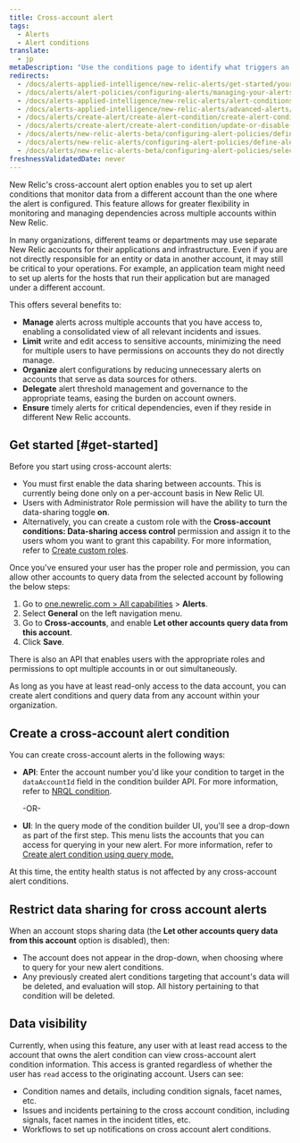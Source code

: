 ```yaml
---
title: Cross-account alert
tags:
  - Alerts
  - Alert conditions
translate:
  - jp
metaDescription: "Use the conditions page to identify what triggers an alert policy's notification, starting with the product and type of metric or service."
redirects:
  - /docs/alerts-applied-intelligence/new-relic-alerts/get-started/your-first-nrql-condition
  - /docs/alerts/alert-policies/configuring-alerts/managing-your-alerts
  - /docs/alerts-applied-intelligence/new-relic-alerts/alert-conditions/alert-conditions
  - /docs/alerts-applied-intelligence/new-relic-alerts/advanced-alerts/advanced-techniques/select-product-targets-alert-condition
  - /docs/alerts/create-alert/create-alert-condition/create-alert-conditions
  - /docs/alerts/create-alert/create-alert-condition/update-or-disable-policies-conditions
  - /docs/alerts/new-relic-alerts-beta/configuring-alert-policies/define-alert-conditions
  - /docs/alerts/new-relic-alerts/configuring-alert-policies/define-alert-conditions
  - /docs/alerts/new-relic-alerts-beta/configuring-alert-policies/select-product-targets-alert-condition
freshnessValidatedDate: never
---
```


New Relic's cross-account alert option enables you to set up alert conditions that monitor data from a different account than the one where the alert is configured. This feature allows for greater flexibility in monitoring and managing dependencies across multiple accounts within New Relic.

In many organizations, different teams or departments may use separate New Relic accounts for their applications and infrastructure. Even if you are not directly responsible for an entity or data in another account, it may still be critical to your operations. For example, an application team might need to set up alerts for the hosts that run their application but are managed under a different account.

This offers several benefits to:

* **Manage** alerts across multiple accounts that you have access to, enabling a consolidated view of all relevant incidents and issues.
* **Limit** write and edit access to sensitive accounts, minimizing the need for multiple users to have permissions on accounts they do not directly manage.
* **Organize** alert configurations by reducing unnecessary alerts on accounts that serve as data sources for others.
* **Delegate** alert threshold management and governance to the appropriate teams, easing the burden on account owners.
* **Ensure** timely alerts for critical dependencies, even if they reside in different New Relic accounts.

## Get started [#get-started]

Before you start using cross-account alerts: 

* You must first enable the data sharing between accounts. This is currently being done only on a per-account basis in New Relic UI. 
* Users with Administrator Role permission will have the ability to turn the data-sharing toggle **on**.
* Alternatively, you can create a custom role with the **Cross-account conditions: Data-sharing access control** permission and assign it to the users whom you want to grant this capability. For more information, refer to [Create custom roles](/docs/accounts/accounts-billing/new-relic-one-user-management/account-user-mgmt-tutorial/#roles/).

Once you've ensured your user has the proper role and permission, you can allow other accounts to query data from the selected account by following the below steps:

1. Go to [one.newrelic.com > All capabilities](https://one.newrelic.com/all-capabilities) > <DNT>**Alerts**</DNT>. 
2. Select <DNT>**General**</DNT> on the left navigation menu.
3. Go to **Cross-accounts**, and enable **Let other accounts query data from this account**.
4. Click **Save**.

There is also an API that enables users with the appropriate roles and permissions to opt multiple accounts in or out simultaneously.

As long as you have at least read-only access to the data account, you can create alert conditions and query data from any account within your organization.

## Create a cross-account alert condition

You can create cross-account alerts in the following ways:

* **API**: Enter the account number you'd like your condition to target in the `dataAccountId` field in the condition builder API. For more information, refer to [NRQL condition](/docs/apis/nerdgraph/examples/nerdgraph-api-nrql-condition-alerts/#create-cross-account-alert).
  
  -OR-

* **UI**: In the query mode of the condition builder UI,  you'll see a drop-down as part of the first step. This menu lists the accounts that you can access for querying in your new alert. For more information, refer to [Create alert condition using query mode.](/docs/alerts/create-alert/create-alert-condition/alert-conditions/#advanced-signal-settings)

<Callout variant="tip">
  At this time, the entity health status is not affected by any cross-account alert conditions.
</Callout>

## Restrict data sharing for cross account alerts

When an account stops sharing data (the **Let other accounts query data from this account** option is disabled), then:

* The account does not appear in the drop-down, when choosing where to query for your new alert conditions.
* Any previously created alert conditions targeting that account's data will be deleted, and evaluation will stop.  All history pertaining to that condition will be deleted.

## Data visibility

Currently, when using this feature, any user with at least read access to the account that owns the alert condition can view cross-account alert condition information. This access is granted regardless of whether the user has `read` access to the originating account. Users can see:

* Condition names and details, including condition signals, facet names, etc.
* Issues and incidents pertaining to the cross account condition, including signals, facet names in the incident titles, etc.
* Workflows to set up notifications on cross account alert conditions.
